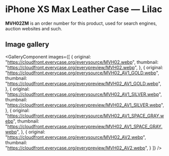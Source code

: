 
# iPhone XS Max Leather Case — Lilac

<Callout type='info' emoji='👉🏻'>**MVH02ZM** is an order number for this product, used for search engines, auction websites and such.</Callout>

## Image gallery

<GalleryComponent
    images={[
      {
        original: "https://cloudfront.everycase.org/everysource/MVH02.webp",
        thumbnail: "https://cloudfront.everycase.org/everypreview/MVH02.webp",
      },
      {
        original: "https://cloudfront.everycase.org/everysource/MVH02_AV1_GOLD.webp",
        thumbnail: "https://cloudfront.everycase.org/everypreview/MVH02_AV1_GOLD.webp",
      },
      {
        original: "https://cloudfront.everycase.org/everysource/MVH02_AV1_SILVER.webp",
        thumbnail: "https://cloudfront.everycase.org/everypreview/MVH02_AV1_SILVER.webp",
      },
      {
        original: "https://cloudfront.everycase.org/everysource/MVH02_AV1_SPACE_GRAY.webp",
        thumbnail: "https://cloudfront.everycase.org/everypreview/MVH02_AV1_SPACE_GRAY.webp",
      },
      {
        original: "https://cloudfront.everycase.org/everysource/MVH02_AV2.webp",
        thumbnail: "https://cloudfront.everycase.org/everypreview/MVH02_AV2.webp",
      }
    ]}
  />
